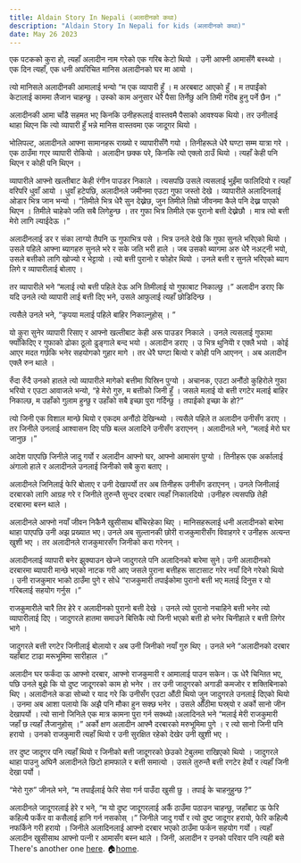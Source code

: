 ```yaml
---
title: Aldain Story In Nepali (अलादीनको कथा)
description: "Aldain Story In Nepali for kids (अलादीनको कथा)"
date: May 26 2023
---
```



एक पटकको कुरा हो, त्यहाँ अलादीन नाम गरेको एक गरिब केटो थियो । उनीे आफ्नी आमासँगै बस्थ्यो । एक दिन त्यहाँ, एक धनी अपरिचित मानिस अलादीनको घर मा आयो ।

त्यो मानिसले अलादीनकी आमालाई भन्यो “म एक व्यापारी हुँ । म अरबबाट आएको हुँ । म तपाईंको केटालाई काममा लैजान चाहन्छु । उस्को काम अनुसार धेरै पैसा तिर्नेछु अनि तिमी गरीब हुनु पर्ने छैन ।”

अलादीनकी आमा चाँडै सहमत भए किनकि उनीहरूलाई वास्तवमै पैसाको आवश्यक थियो। तर उनीलाई थाहा थिएन कि त्यो व्यापारी हुँ भन्ने मानिस वास्तवमा एक जादूगर थियो ।

भोलिपल्ट, अलादीनले आफ्ना सामानहरू राख्यो र व्यापारीसँगै गयो । तिनीहरूले धेरै घण्टा सम्म यात्रा गरे । एक ठाउँमा गएर व्यापारी रोकियो । अलादीन छक्क परे, किनकि त्यो एक्लो ठाउँ थियो । त्यहाँ केही पनि थिएन र कोही पनि थिएन ।

व्यापारीले आफ्नो खल्तीबाट केही रंगीन पाउडर निकाले । त्यसपछि उसले त्यसलाई भुइँमा फालिदियो र त्यहाँ वरिपरि धुवाँ आयो । धुवाँ हटेपछि, अलादीनले जमीनमा एउटा गुफा जस्तो देखे । व्यापारीले अलादिनलाई ओडार भित्र जान भन्यो । “तिमीले भित्र धेरै सुन देख्नेछ, जुन तिमीले तिम्रो जीवनमा कैले पनि देख्न पाएको थिएन । तिमीले चाहेको जति सबै लिगेहुन्छ । तर गुफा भित्र तिमीले एक पुरानो बत्ती देख्नेछौ । मात्र त्यो बत्ती मेरो लागि ल्याईदेऊ ।”

अलादीनलाई डर र संका लाग्यो तैपनि ऊ गुफाभित्र पसे । भित्र उनले देखे कि गुफा सुनले भरिएको थियो । उसले पहिले आफ्ना ब्यागहरु सुनले भरे र सके जति भरी हाले । जब उसको ब्यागमा अरु धेरै नअट्नी भयो, उसले बत्तीको लागि खोज्यो र भेट्टायो । त्यो बत्ती पुरानो र फोहोर थियो । उनले बत्ती र सुनले भरिएको ब्याग लिगे र व्यापारीलाई बोलाए ।

तर व्यापारीले भने “मलाई त्यो बत्ती पहिले देऊ अनि तिमीलाई यो गुफाबाट निकाल्छु ।” अलादीन डराए कि यदि उनले त्यो व्यापारी लाई बत्ती दिए भने, उसले आफुलाई त्यहाँ छोडिदिन्छ ।

त्यसैले उनले भने, “कृपया मलाई पहिले बाहिर निकाल्नुहोस् । ”

यो कुरा सुनेर व्यापारी रिसाए र आफ्नो खल्तीबाट केही अरू पाउडर निकाले । उनले त्यसलाई गुफामा फ्याँकिदिए र गुफाको ढोका ठूलो ढुङ्गाले बन्द भयो । अलादीन डराए । उ भित्र थुनियोे र एक्लै भयो । कोई आएर मदत गर्छकि भनेर सहयोगको गुहार मागे । तर धेरै घण्टा बित्यो र कोही पनि आएनन् । अब अलादीन एक्लै रुन थाले ।

रुँदा रुँदै उनको हातले त्यो व्यापारीले मागेको बत्तीमा घिस्रिन पुग्यो । अचानक, एउटा अनौंठो कुहिरोले गुफा भरियो र एउटा आवाजले भन्यो, “हे मेरो गुरु, म बत्तीको जिनी हुँ । जसले मलाई यो बत्ती रगटेर मलाई बाहिर निकाल्छ, म उहाँको गुलाम हुन्छु र उहाँको सबै इच्छा पुरा गर्दिन्छु । तपाईको इच्छा के हो?”

त्यो जिनी एक विशाल मान्छे थियो र एकदम अनौंठो देखिन्थ्यो । त्यसैले पहिले त अलादीन उनीसँग डराए । तर जिनीले उनलाई आश्वासन दिए पछि बल्ल अलादिने उनीसँग डराएनन् ।
अलादीनले भने, “मलाई मेरो घर जानुछ ।”

आदेश पाएपछि जिनीले जादु गर्यो र अलादीन आफ्नो घर, आफ्नो आमासंग पुग्यो । तिनीहरू एक अर्कालाई अंगालो हाले र अलादीनले उनलाई जिनीको सबै कुरा बताए ।

अलादीनले जिनिलाई फेरि बोलाए र उनी देखापर्यो तर अब तिनीहरू उनीसँग डराएनन् । उनले जिनीलाई दरबारको लागि आग्रह गरे र जिनीले तुरुन्तै सुन्दर दरबार त्यहाँ निकालदियो ।उनीहरु त्यसपछि तेही दरबारमा बस्न थाले ।

अलादीनले आफ्नो नयाँ जीवन निकैनै खुसीसाथ बाँचिरहेका थिए । मानिसहरूलाई धनी अलादीनको बारेमा थाहा पाएपछि उनी अझ प्रख्यात भए। उनले अब सुल्तानकी छोरी राजकुमारीसँग विवाहगरे र उनीहरू अत्यन्त खुशी भए । तर अलादीनले राजकुमारसँग जिनीको करा गरेनन् ।

अलादीनलाई व्यापारी बनेर झुक्याउन खेज्ने जादुगरले पनि अलादिनको बारेमा सुने। उनी अलादीनको दरबारमा ब्यापारी मान्छे भएको नाटक गरी आए जसले पुराना बत्तीहरू साटासाट गरेर नयाँ दिने गरेको थियो । उनी राजकुमार भाको ठाउँमा पुगे र सोधे “राजकुमारी तपाईकोमा पुरानो बत्ती भए मलाई दिनुस र यो गरिबलाई सहयोग गर्नुस ।”

राजकुमारीले चारै तिर हेरे र अलादीनको पुरानो बत्ती देखे । उनले त्यो पुरानो नचाहिने बत्ती भनेर त्यो व्यापारीलाई दिए । जादुगरले हातमा समाउने बित्तिकै त्यो जिनी भएको बत्ती हो भनेर चिनीहाले र बत्ती लिगेर भागे ।

जादुगरले बत्ती रगटेर जिनीलाई बोलायो र अब उनी जिनीको नयाँ गुरु थिए । उनले भने “अलादीनको दरबार यहाँबाट टाढा मरूभूमिमा सारीहाल ।”

अलादीन घर फर्कंदा ऊ आफ्नो दरबार, आफ्नो राजकुमारी र आमालाई पाउन सकेन। ऊ धेरै चिन्तित भए, पछि उनले बुझे कि यो दुष्ट जादूगरको काम हो भनेर । तर उनी जादुगरको अगाडी कमजोर र शक्तिबिनाको थिए । अलादीनले कडा सोच्यो र याद गरे कि उनीसँग एउटा औंठी थियो जुन जादुगरले उनलाई दिएको थियो । उनमा अब आशा पलायो कि अझै पनि मौका हुन सक्छ भनेर । उसले औँठीमा घस्र्यो र अर्को सानो जीन देखापर्यो । त्यो सानो जिनिले एक मात्र कामना पुरा गर्न सक्थ्यो।अलादिनले भने “मलाई मेरी राजकुमारी जहाँ छ त्यहाँ लैजानुहोस् ।”
अर्को क्षण अलादीन आफ्नै दरबारको मरुभूमिमा पुगे । र त्यो सानो जिनी पनि हरायो । उनको राजकुमारी त्यहाँ थियो र उनी सुरक्षित रहेको देखेर उनी खुशी भए ।

तर दुष्ट जादूगर पनि त्यहाँ थियो र जिनीको बत्ती जादूगरको छेउको टेबुलमा राखिएको थियो । जादुगरले थाहा पाउनु अघिनै अलादीनले छिटो हामफाले र बत्ती समात्यो । उसले तुरुन्तै बत्ती
रगटेर हेर्यो र त्यहाँ जिनी देखा पर्यो ।

“मेरो गुरु” जीनले भने, “म तपाईंलाई फेरि सेवा गर्न पाउँदा खुसी छु । तपाई के चाहनुहुन्छ ?”

अलादीनले जादूगरलाई हेरे र भने, “म यो दुष्ट जादूगरलाई अर्कै ठाउँमा पठाउन चाहन्छु, जहाँबाट ऊ फेरि कहिल्यै फर्केर वा कसैलाई हानि गर्न नसकोस् ।”
जिनीले जादु गर्यो र त्यो दुष्ट जादूगर हरायो, फेरि कहिल्यै नफर्किने गरी हरायो ।
जिनीले अलादिनलाई आफ्नो दरबार भएको ठाउँमा फर्कन सहयोग गर्यो । त्यहाँ अलादीन खुसीसाथ आफ्नो पत्नी र आमासँग बस्न थाले । जिनी, अलादीन र उनको परिवार पनि त्यही बसे 
 There's another one [here](/posts/example-post).
🏠[home](/).
<script async src="https://pagead2.googlesyndication.com/pagead/js/adsbygoogle.js?client=ca-pub-1072461408112281"
     crossorigin="anonymous"></script>
